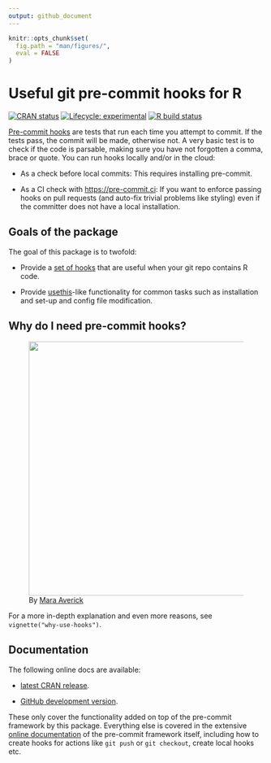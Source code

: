 ```yaml
---
output: github_document
---
```


<!-- README.md is generated from README.Rmd. Please edit that file -->

```r
knitr::opts_chunk$set(
  fig.path = "man/figures/",
  eval = FALSE
)
```

# Useful git pre-commit hooks for R

<!-- badges: start -->


[![CRAN
status](https://www.r-pkg.org/badges/version/precommit)](https://CRAN.R-project.org/package=precommit)
[![Lifecycle:
experimental](https://img.shields.io/badge/lifecycle-experimental-orange.svg)](https://lifecycle.r-lib.org/articles/stages.html#experimental)
[![R build
status](https://github.com/lorenzwalthert/precommit/workflows/R-CMD-check/badge.svg)](https://github.com/lorenzwalthert/precommit/actions)
<!-- badges: end -->


[Pre-commit hooks](https://pre-commit.com) are tests that run each time you
attempt to commit. If the tests pass, the commit will be made, otherwise not. A
very basic test is to check if the code is parsable, making sure you have not
forgotten a comma, brace or quote. You can run hooks locally and/or in the 
cloud:

* As a check before local commits: This requires installing pre-commit.

* As a CI check with  <https://pre-commit.ci>: If you want to enforce passing 
  hooks on pull requests (and auto-fix trivial problems like styling) even if
  the committer does not have a local installation.
 

## Goals of the package

The goal of this package is to twofold:

- Provide a [set of
  hooks](https://lorenzwalthert.github.io/precommit/articles/available-hooks.html)
  that are useful when your git repo contains R code.

- Provide [usethis](https://github.com/r-lib/usethis)-like functionality for
  common tasks such as installation and set-up and config file modification.

## Why do I need pre-commit hooks?

<figure>
<img src="man/figures/pre-commit-meme.jpeg" width="500" align="center" href="https://twitter.com/dataandme/status/1255510799273132032"/>
<figcaption>By <a href=https://twitter.com/dataandme/status/1255510799273132032>Mara Averick</a></figcaption>
</figure>
For a more in-depth explanation and even more reasons, see  
`vignette("why-use-hooks")`.

## Documentation 

The following online docs are available:

- [latest CRAN release](https://lorenzwalthert.github.io/precommit/).

- [GitHub development
  version](https://lorenzwalthert.github.io/precommit/dev/).

These only cover the functionality added on top of the pre-commit framework by
this package. Everything else is covered in the extensive [online
documentation](https://pre-commit.com) of the pre-commit framework itself,
including how to create hooks for actions like `git push` or `git checkout`,
create local hooks etc.
